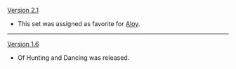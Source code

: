 {{Change History/Header}}
[[Version 2.1]]
* This set was assigned as favorite for [[Aloy]].
----
[[Version 1.6]]
* Of Hunting and Dancing was released.